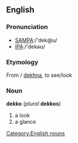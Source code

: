 ==English==

===Pronunciation===
*[[Pronunciation guide|SAMPA]]:/'dek@u/
*[[Pronunciation guide|IPA]]:/'dekəʊ/

===Etymology===
From {{Hind.}}/{{Urd.}} [[dekhna]], to see/look

===Noun===
[[Category:English nouns]]
'''dekko''' (''plural'' '''dekkos''')

# a look
# a glance